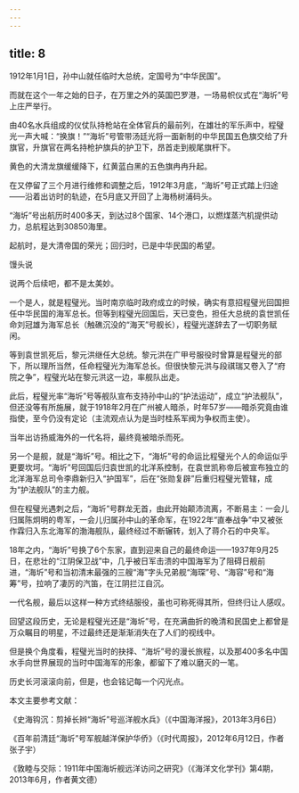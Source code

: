 ```yaml
---
---
---
```

title: 8
---



1912年1月1日，孙中山就任临时大总统，定国号为“中华民国”。

而就在这个一年之始的日子，在万里之外的英国巴罗港，一场易帜仪式在“海圻”号上庄严举行。

由40名水兵组成的仪仗队持枪站在全体官兵的最前列，在雄壮的军乐声中，程璧光一声大喊：“换旗！”“海圻”号管带汤廷光将一面新制的中华民国五色旗交给了升旗官，升旗官在两名持枪护旗兵的护卫下，昂首走到舰尾旗杆下。

黄色的大清龙旗缓缓降下，红黄蓝白黑的五色旗冉冉升起。

在又停留了三个月进行维修和调整之后，1912年3月底，“海圻”号正式踏上归途——沿着出访时的轨迹，在5月底又开回了上海杨树浦码头。

“海圻”号出航历时400多天，到达过8个国家、14个港口，以燃煤蒸汽机提供动力，总航程达到30850海里。

起航时，是大清帝国的荣光；回归时，已是中华民国的希望。

馒头说

说两个后续吧，都不是太美妙。

一个是人，就是程璧光。当时南京临时政府成立的时候，确实有意招程璧光回国担任中华民国的海军总长。但等到程璧光回国后，天已变色，担任大总统的袁世凯任命刘冠雄为海军总长（触礁沉没的“海天”号舰长），程璧光遂辞去了一切职务赋闲。

等到袁世凯死后，黎元洪继任大总统。黎元洪在广甲号服役时曾算是程璧光的部下，所以理所当然，任命程璧光为海军总长。但很快黎元洪与段祺瑞又卷入了“府院之争”，程璧光站在黎元洪这一边，率舰队出走。

此后，程璧光率“海圻”号等舰队宣布支持孙中山的“护法运动”，成立“护法舰队”，但还没等有所施展，就于1918年2月在广州被人暗杀，时年57岁——暗杀究竟由谁指使，至今仍没有定论（主流观点认为是当时桂系军阀为争权而主使）。

当年出访扬威海外的一代名将，最终竟被暗杀而死。

另一个是舰，就是“海圻”号。相比之下，“海圻”号的命运比程璧光个人的命运似乎更要坎坷。“海圻”号回国后归袁世凯的北洋系控制，在袁世凯称帝后被宣布独立的北洋海军总司令李鼎新归入“护国军”，后在“张勋复辟”后重归程璧光管辖，成为“护法舰队”的主力舰。

但在程璧光遇刺之后，“海圻”号群龙无首，由此开始颠沛流离，不断易主：一会儿归属陈炯明的粤军，一会儿归属孙中山的革命军，在1922年“直奉战争”中又被张作霖归入东北海军的渤海舰队，最终经过不断辗转，划入了蒋介石的中央军。

18年之内，“海圻”号换了6个东家，直到迎来自己的最终命运——1937年9月25日，在悲壮的“江阴保卫战”中，几乎被日军击溃的中国海军为了阻碍日舰前进，“海圻”号和当初清末最强的三艘“海”字头兄弟舰“海琛”号、“海容”号和“海筹”号，拉响了凄厉的汽笛，在江阴拦江自沉。

一代名舰，最后以这样一种方式终结服役，虽也可称死得其所，但终归让人感叹。

回望这段历史，无论是程璧光还是“海圻”号，在充满曲折的晚清和民国史上都曾是万众瞩目的明星，不过最终还是渐渐消失在了人们的视线中。

但是换个角度看，程璧光当时的抉择、“海圻”号的漫长旅程，以及那400多名中国水手向世界展现的当时中国海军的形象，都留下了难以磨灭的一笔。

历史长河滚滚向前，但是，也会铭记每一个闪光点。

本文主要参考文献：

《史海钩沉：剪掉长辫“海圻”号巡洋舰水兵》（《中国海洋报》，2013年3月6日）

《百年前清廷“海圻”号军舰越洋保护华侨》（《时代周报》，2012年6月12日，作者张子宇）

《敦睦与交际：1911年中国海圻舰远洋访问之研究》（《海洋文化学刊》第4期，2013年6月，作者黄文德）